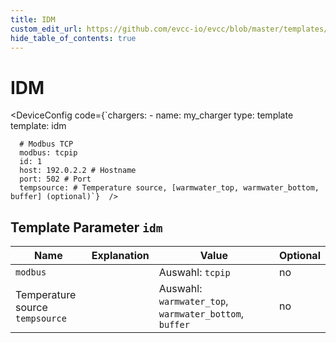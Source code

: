 ```yaml
---
title: IDM
custom_edit_url: https://github.com/evcc-io/evcc/blob/master/templates/definition/charger/idm.yaml
hide_table_of_contents: true
---
```



# IDM

<DeviceFeatures features="" />

<DeviceConfig code={`chargers:
    - name: my_charger
      type: template
      template: idm
      
      # Modbus TCP
      modbus: tcpip
      id: 1
      host: 192.0.2.2 # Hostname
      port: 502 # Port
      tempsource: # Temperature source, [warmwater_top, warmwater_bottom, buffer] (optional)`}  />

## Template Parameter `idm`

| Name | Explanation | Value | Optional |
|-----------|-------------|-------|----------|
| `modbus` |  | Auswahl: `tcpip` | no |
| Temperature source<br/>`tempsource` |  | Auswahl: `warmwater_top`, `warmwater_bottom`, `buffer` | no |

